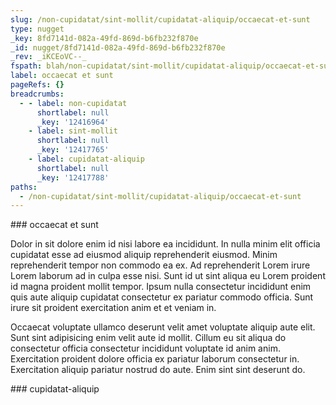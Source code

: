 ```yaml
---
slug: /non-cupidatat/sint-mollit/cupidatat-aliquip/occaecat-et-sunt
type: nugget
_key: 8fd7141d-082a-49fd-869d-b6fb232f870e
_id: nugget/8fd7141d-082a-49fd-869d-b6fb232f870e
_rev: _iKCEoVC--_
fspath: blah/non-cupidatat/sint-mollit/cupidatat-aliquip/occaecat-et-sunt.md
label: occaecat et sunt
pageRefs: {}
breadcrumbs:
  - - label: non-cupidatat
      shortlabel: null
      _key: '12416964'
    - label: sint-mollit
      shortlabel: null
      _key: '12417765'
    - label: cupidatat-aliquip
      shortlabel: null
      _key: '12417788'
paths:
  - /non-cupidatat/sint-mollit/cupidatat-aliquip/occaecat-et-sunt
---
```


<NuggetArea>
<Nugget slug="/non-cupidatat/sint-mollit/cupidatat-aliquip/occaecat-et-sunt" type="nugget" _key="8fd7141d-082a-49fd-869d-b6fb232f870e" _id="nugget/8fd7141d-082a-49fd-869d-b6fb232f870e" _rev="_iKCEoVC--_" fspath="blah/non-cupidatat/sint-mollit/cupidatat-aliquip/occaecat-et-sunt.md" label="occaecat et sunt" paths="/non-cupidatat/sint-mollit/cupidatat-aliquip/occaecat-et-sunt">
<NuggetBody>
### occaecat et sunt

Dolor in sit dolore enim id nisi labore ea incididunt. In nulla minim elit officia cupidatat esse ad eiusmod aliquip reprehenderit eiusmod. Minim reprehenderit tempor non commodo ea ex. Ad reprehenderit Lorem irure Lorem laborum ad in culpa esse nisi. Sunt id ut sint aliqua eu Lorem proident id magna proident mollit tempor. Ipsum nulla consectetur incididunt enim quis aute aliquip cupidatat consectetur ex pariatur commodo officia. Sunt irure sit proident exercitation anim et et veniam in.

Occaecat voluptate ullamco deserunt velit amet voluptate aliquip aute elit. Sunt sint adipisicing enim velit aute id mollit. Cillum eu sit aliqua do consectetur officia consectetur incididunt voluptate id anim anim. Exercitation proident dolore officia ex pariatur laborum consectetur in. Exercitation aliquip pariatur nostrud do aute. Enim sint sint deserunt do.

</NuggetBody>
<Breadcrumbs>
<Crumbs>
<Crumb _key="12416964" label="non-cupidatat" /><Crumb _key="12417765" label="sint-mollit" /><Crumb _key="12417788" label="cupidatat-aliquip" />
</Crumbs>
</Breadcrumbs>
</Nugget>

<NuggetsInbound>
</NuggetsInbound>
<NuggetsOutbound>
</NuggetsOutbound>
</NuggetArea>
<PassagesInbound>
<Passage direction="inbound" type="passage" _key="12417788" _id="passage/12417788" _rev="_iKCEoV---_" label="cupidatat-aliquip" passage="cupidatat-aliquip" fspath="blah/non-cupidatat/sint-mollit/cupidatat-aliquip" paths="/non-cupidatat/sint-mollit/cupidatat-aliquip" slug="/non-cupidatat/sint-mollit/cupidatat-aliquip">
<NuggetBody>
### cupidatat-aliquip

</NuggetBody>
<Breadcrumbs>
<Crumbs>
<Crumb _key="12416964" label="non-cupidatat" /><Crumb _key="12417765" label="sint-mollit" />
</Crumbs>
</Breadcrumbs>
</Passage>

</PassagesInbound>
<PassagesOutbound>
</PassagesOutbound>
